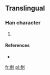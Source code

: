 ==Translingual==

===Han character===
{{Han char|rn=18|rad=刀|as=12|sn=14|four=|canj=竹水中弓 (HELN)}}

# {{defn|Han|sort=刀12}}

====References====
* {{Han ref|kx=0143.381|dkj=|dj=|hdz=|uh=34FF|ud=13567|bh=|bd=}}

[[fr:㓿]]
[[pl:㓿]]